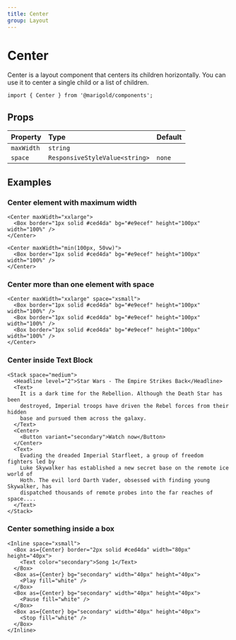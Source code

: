 ```yaml
---
title: Center
group: Layout
---
```


# Center

Center is a layout component that centers its children horizontally.
You can use it to center a single child or a list of children.

<Center maxWidth="min(350px, 50vw)">
  <Box border="1px solid #ced4da" bg="#e9ecef" height="100px" width="100%" />
</Center>

```tsx onlyCode
import { Center } from '@marigold/components';
```

## Props

| Property   | Type                           | Default |
| :--------- | :----------------------------- | :------ |
| `maxWidth` | `string`                       |         |
| `space`    | `ResponsiveStyleValue<string>` | `none`  |

## Examples

### Center element with maximum width

```tsx
<Center maxWidth="xxlarge">
  <Box border="1px solid #ced4da" bg="#e9ecef" height="100px" width="100%" />
</Center>
```

```tsx
<Center maxWidth="min(100px, 50vw)">
  <Box border="1px solid #ced4da" bg="#e9ecef" height="100px" width="100%" />
</Center>
```

### Center more than one element with space

```tsx
<Center maxWidth="xxlarge" space="xsmall">
  <Box border="1px solid #ced4da" bg="#e9ecef" height="100px" width="100%" />
  <Box border="1px solid #ced4da" bg="#e9ecef" height="100px" width="100%" />
  <Box border="1px solid #ced4da" bg="#e9ecef" height="100px" width="100%" />
</Center>
```

### Center inside Text Block

```tsx
<Stack space="medium">
  <Headline level="2">Star Wars - The Empire Strikes Back</Headline>
  <Text>
    It is a dark time for the Rebellion. Although the Death Star has been
    destroyed, Imperial troops have driven the Rebel forces from their hidden
    base and pursued them across the galaxy.
  </Text>
  <Center>
    <Button variant="secondary">Watch now</Button>
  </Center>
  <Text>
    Evading the dreaded Imperial Starfleet, a group of freedom fighters led by
    Luke Skywalker has established a new secret base on the remote ice world of
    Hoth. The evil lord Darth Vader, obsessed with finding young Skywalker, has
    dispatched thousands of remote probes into the far reaches of space....
  </Text>
</Stack>
```

### Center something inside a box

```tsx
<Inline space="xsmall">
  <Box as={Center} border="2px solid #ced4da" width="80px" height="40px">
    <Text color="secondary">Song 1</Text>
  </Box>
  <Box as={Center} bg="secondary" width="40px" height="40px">
    <Play fill="white" />
  </Box>
  <Box as={Center} bg="secondary" width="40px" height="40px">
    <Pause fill="white" />
  </Box>
  <Box as={Center} bg="secondary" width="40px" height="40px">
    <Stop fill="white" />
  </Box>
</Inline>
```
